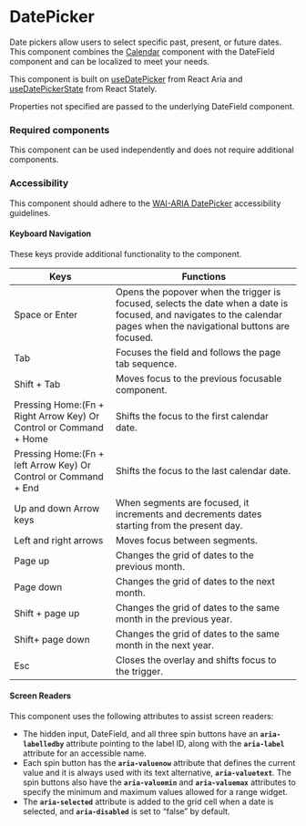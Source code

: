 <Meta title="Components/DatePicker/DatePicker" />

# DatePicker

Date pickers allow users to select specific past, present, or future dates. 
This component combines the [Calendar](./?path=/docs/components-calendar--default) component with the DateField component and can be localized to meet your needs. 

This component is built on [useDatePicker](https://react-spectrum.adobe.com/react-aria/useDatePicker.html) from React Aria 
and [useDatePickerState](https://react-spectrum.adobe.com/react-stately/useDatePickerState.html) from React Stately. 

Properties not specified are passed to the underlying DateField component.

### Required components 

This component can be used independently and does not require additional components. 

### Accessibility

This component should adhere to the [WAI-ARIA DatePicker](https://www.w3.org/WAI/ARIA/apg/patterns/dialog-modal/examples/datepicker-dialog/) accessibility guidelines.

#### Keyboard Navigation

These keys provide additional functionality to the component.

| Keys | Functions |
| ---- | --------- |
| Space or Enter | Opens the popover when the trigger is focused, selects the date when a date is focused, and navigates to the calendar pages when the navigational buttons are focused. |
| Tab | Focuses the field and follows the page tab sequence. |
| Shift + Tab | Moves focus to the previous focusable component. |
| Pressing Home:(Fn + Right Arrow Key) Or Control or Command + Home | Shifts the focus to the first calendar date. |
| Pressing Home:(Fn + left Arrow Key) Or Control or Command + End | Shifts the focus to the last calendar date. |
| Up and down Arrow keys | When segments are focused, it increments and decrements dates starting from the present day. |
| Left and right arrows | Moves focus between segments. |
| Page up | Changes the grid of dates to the previous month. |
| Page down | Changes the grid of dates to the next month. |
| Shift + page up | Changes the grid of dates to the same month in the previous year. |
| Shift+ page down | Changes the grid of dates to the same month in the next year. |
| Esc | Closes the overlay and shifts focus to the trigger. |

#### Screen Readers

This component uses the following attributes to assist screen readers:

- The hidden input, DateField, and all three spin buttons have an **`aria-labelledby`** attribute pointing to the label ID, along with the **`aria-label`** attribute for an accessible name.
- Each spin button has the **`aria-valuenow`** attribute that defines the current value and it is always used with its text alternative, **`aria-valuetext`**. 
The spin buttons also have the **`aria-valuemin`** and **`aria-valuemax`** attributes to specify the minimum and maximum values allowed for a range widget.
- The **`aria-selected`** attribute is added to the grid cell when a date is selected, and **`aria-disabled`** is set to “false” by default.